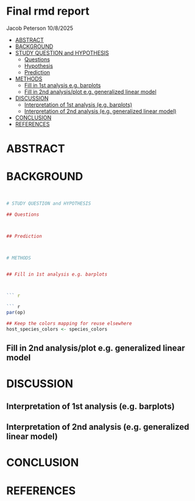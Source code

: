 Final rmd report
================
Jacob Peterson
10/8/2025

- [ABSTRACT](#abstract)
- [BACKGROUND](#background)
- [STUDY QUESTION and HYPOTHESIS](#study-question-and-hypothesis)
  - [Questions](#questions)
  - [Hypothesis](#hypothesis)
  - [Prediction](#prediction)
- [METHODS](#methods)
  - [Fill in 1st analysis
    e.g. barplots](#fill-in-1st-analysis-eg-barplots)
  - [Fill in 2nd analysis/plot e.g. generalized linear
    model](#fill-in-2nd-analysisplot-eg-generalized-linear-model)
- [DISCUSSION](#discussion)
  - [Interpretation of 1st analysis
    (e.g. barplots)](#interpretation-of-1st-analysis-eg-barplots)
  - [Interpretation of 2nd analysis (e.g. generalized linear
    model)](#interpretation-of-2nd-analysis-eg-generalized-linear-model)
- [CONCLUSION](#conclusion)
- [REFERENCES](#references)

# ABSTRACT




# BACKGROUND



``` r


# STUDY QUESTION and HYPOTHESIS

## Questions



## Prediction



# METHODS


## Fill in 1st analysis e.g. barplots



``` r

``` r
par(op)

## Keep the colors mapping for reuse elsewhere
host_species_colors <- species_colors
```

## Fill in 2nd analysis/plot e.g. generalized linear model



# DISCUSSION



## Interpretation of 1st analysis (e.g. barplots)



## Interpretation of 2nd analysis (e.g. generalized linear model)


# CONCLUSION



# REFERENCES


